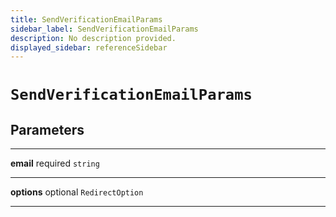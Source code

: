 ```yaml
---
title: SendVerificationEmailParams
sidebar_label: SendVerificationEmailParams
description: No description provided.
displayed_sidebar: referenceSidebar
---
```


# `SendVerificationEmailParams`

## Parameters

---

**<span className="parameter-name">email</span>** <span className="optional-status">required</span> `string`

---

**<span className="parameter-name">options</span>** <span className="optional-status">optional</span> `RedirectOption`

---
